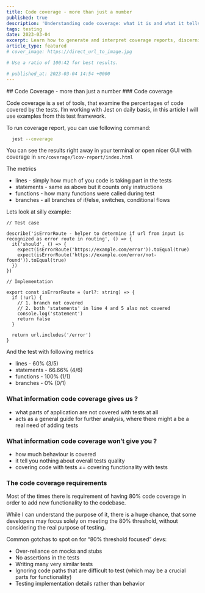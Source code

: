 ```yaml
---
title: Code coverage - more than just a number
published: true
description: 'Understanding code coverage: what it is and what it tells us about our code'
tags: testing
date: 2023-03-04
excerpt: Learn how to generate and interpret coverage reports, discerning the true value of these metrics. The article goes beyond the common fixation on coverage percentages, highlighting the traps in over-relying on coverage goals and emphasizing the essence of meaningful testing.
article_type: featured
# cover_image: https://direct_url_to_image.jpg

# Use a ratio of 100:42 for best results.

# published_at: 2023-03-04 14:54 +0000
---
```



<ArticleWrapper>
<ArticleHeader>
## Code Coverage - more than just a number
</ArticleHeader>

<ArticleContent>
### Code coverage

Code coverage is a set of tools, that examine the percentages of code covered
by the tests. I’m working with Jest on daily basis, in this article I will use examples from this
test framework.

To run coverage report, you can use following command:

```bash
  jest --coverage
```

You can see the results right away in your terminal or open nicer GUI with coverage in `src/coverage/lcov-report/index.html`

The metrics

- lines - simply how much of you code is taking part in the tests
- statements - same as above but it counts only instructions
- functions - how many functions were called during test
- branches - all branches of if/else, switches, conditional flows

Lets look at silly example:

```tsx
// Test case

describe('isErrorRoute - helper to determine if url from input is recognized as error route in routing', () => {
  it('should', () => {
    expect(isErrorRoute('https://example.com/error')).toEqual(true)
    expect(isErrorRoute('https://example.com/error/not-found')).toEqual(true)
  })
})

// Implementation

export const isErrorRoute = (url?: string) => {
  if (!url) {
    // 1. branch not covered
    // 2. both 'statements' in line 4 and 5 also not covered
    console.log('statement')
    return false
  }

  return url.includes('/error')
}
```

And the test with following metrics

- lines - 60% (3/5)
- statements - 66.66% (4/6)
- functions - 100% (1/1)
- branches - 0% (0/1)

### What information code coverage gives us ?

- what parts of application are not covered with tests at all
- acts as a general guide for further analysis, where there might a be a real need of adding tests

### What information code coverage won’t give you ?

- how much behaviour is covered
- it tell you nothing about overall tests quality
- covering code with tests ≠= covering functionality with tests

### The code coverage requirements

Most of the times there is requirement of having 80% code coverage in order to add new functionality to the codebase.

While I can understand the purpose of it, there is a huge chance, that some developers may focus solely on meeting the 80% threshold, without considering the real purpose of testing.

Common gotchas to spot on for “80% threshold focused” devs:

- Over-reliance on mocks and stubs
- No assertions in the tests
- Writing many very similar tests
- Ignoring code paths that are difficult to test (which may be a crucial parts for functionality)
- Testing implementation details rather than behavior
</ArticleContent>

</ArticleWrapper>
